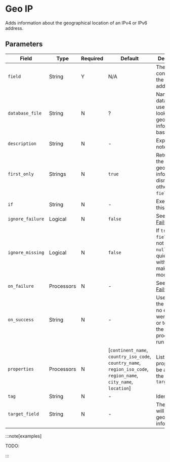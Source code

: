 
# Geo IP

<Synopsis>
Adds information about the geographical location of an IPv4 or IPv6 address.
</Synopsis>

## Parameters

|Field|Type|Required|Default|Description|
|---|---|---|---|---|
|`field`|String|Y|N/A|The field containing the IP address|
|`database_file`|String|N|?|Name of the database used to lookup the geographical information based on IP|
|`description`|String|N|-|Explanatory note|
|`first_only`|Strings|N|`true`|Return only the first ip geolocation info, disregarding others in `field` if any|
|`if`|String|N|-|Execute on this condition|
|`ignore_failure`|Logical|N|`false`|See [Handling Failures](../handling-failures.mdx)|
|`ignore_missing`|Logical|N|`false`|If `true` and `field` does not exist or is `null`, exit quietly without making any modifications|
|`on_failure`|Processors|N|-|See [Handling Failures](../handling-failures.mdx)|
|`on_success`|String|N|-|Use to inform the user that no errors were raised or to specify the next processor to run|
|`properties`|Processors|N|[`continent_name`, `country_iso_code`, `country_name`, `region_iso_code`, `region_name`, `city_name`, `location`]|List of properties to be added to the `target_field`|
|`tag`|String|N|-|Identifier|
|`target_field`|String|N|-|The field that will store the geographical information|

:::note[examples]

TODO:

:::